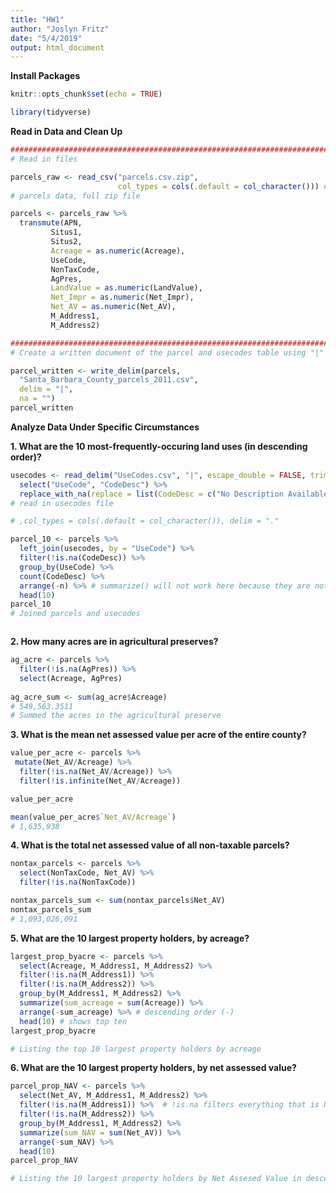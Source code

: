 ```yaml
---
title: "HW1"
author: "Joslyn Fritz"
date: "5/4/2019"
output: html_document
---
```

**Install Packages**

```r
knitr::opts_chunk$set(echo = TRUE)

library(tidyverse)

```

**Read in Data and Clean Up**

```r

#########################################################################################
# Read in files 

parcels_raw <- read_csv("parcels.csv.zip",
                        col_types = cols(.default = col_character())) # read in the parcels data
# parcels data, full zip file

parcels <- parcels_raw %>% 
  transmute(APN, 
         Situs1, 
         Situs2, 
         Acreage = as.numeric(Acreage), 
         UseCode, 
         NonTaxCode, 
         AgPres, 
         LandValue = as.numeric(LandValue), 
         Net_Impr = as.numeric(Net_Impr), 
         Net_AV = as.numeric(Net_AV), 
         M_Address1, 
         M_Address2)

#########################################################################################
# Create a written document of the parcel and usecodes table using "|" as the delimitter.

parcel_written <- write_delim(parcels,
  "Santa_Barbara_County_parcels_2011.csv",
  delim = "|",
  na = "")
parcel_written

```


**Analyze Data Under Specific Circumstances**

**1. What are the 10 most-frequently-occuring land uses (in descending order)?**

```r

usecodes <- read_delim("UseCodes.csv", "|", escape_double = FALSE, trim_ws = TRUE) %>% 
  select("UseCode", "CodeDesc") %>% 
  replace_with_na(replace = list(CodeDesc = c("No Description Available")))
# read in usecodes file

# ,col_types = cols(.default = col_character()), delim = "."

parcel_10 <- parcels %>% 
  left_join(usecodes, by = "UseCode") %>% 
  filter(!is.na(CodeDesc)) %>% 
  group_by(UseCode) %>% 
  count(CodeDesc) %>% 
  arrange(-n) %>% # summarize() will not work here because they are not numeric values.
  head(10) 
parcel_10
# Joined parcels and usecodes



```


**2. How many acres are in agricultural preserves?**

```r

ag_acre <- parcels %>% 
  filter(!is.na(AgPres)) %>% 
  select(Acreage, AgPres) 
  
ag_acre_sum <- sum(ag_acre$Acreage)
# 549,563.3511
# Summed the acres in the agricultural preserve

```


**3. What is the mean net assessed value per acre of the entire county?**

```r

value_per_acre <- parcels %>% 
 mutate(Net_AV/Acreage) %>% 
  filter(!is.na(Net_AV/Acreage)) %>% 
  filter(!is.infinite(Net_AV/Acreage))

value_per_acre

mean(value_per_acre$`Net_AV/Acreage`)
# 1,635,938

```


**4. What is the total net assessed value of all non-taxable parcels?**

```r

nontax_parcels <- parcels %>% 
  select(NonTaxCode, Net_AV) %>% 
  filter(!is.na(NonTaxCode))

nontax_parcels_sum <- sum(nontax_parcels$Net_AV)
nontax_parcels_sum
# 1,093,026,091

```


**5. What are the 10 largest property holders, by acreage?**

```r

largest_prop_byacre <- parcels %>% 
  select(Acreage, M_Address1, M_Address2) %>% 
  filter(!is.na(M_Address1)) %>% 
  filter(!is.na(M_Address2)) %>% 
  group_by(M_Address1, M_Address2) %>% 
  summarize(sum_acreage = sum(Acreage)) %>% 
  arrange(-sum_acreage) %>% # descending order (-)
  head(10) # shows top ten
largest_prop_byacre

# Listing the top 10 largest property holders by acreage

```


**6. What are the 10 largest property holders, by net assessed value?**

```r

parcel_prop_NAV <- parcels %>% 
  select(Net_AV, M_Address1, M_Address2) %>% 
  filter(!is.na(M_Address1)) %>%  # !is.na filters everything that is NOT na
  filter(!is.na(M_Address2)) %>% 
  group_by(M_Address1, M_Address2) %>% 
  summarize(sum_NAV = sum(Net_AV)) %>% 
  arrange(-sum_NAV) %>% 
  head(10) 
parcel_prop_NAV

# Listing the 10 largest property holders by Net Assesed Value in descending order


```


